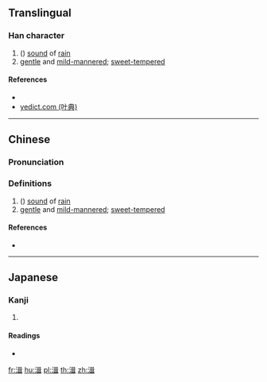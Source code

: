 {{character info/new}}
==Translingual==

===Han character===
{{Han char|rn=85|rad=水|as=09|sn=12|four=36141|canj=ERSJ|ids=⿰氵咠}}

# ({{zh-only|湒湒}}) [[sound]] of [[rain]]
# [[gentle]] and [[mild-mannered]]; [[sweet-tempered]]

====References====
* {{Han ref|kx=0636.310|dkj=17831|dj=1044.010|hdz=31675.010|uh=6E52|ud=28242|bh=DA53|bd=55891}}
* [http://yedict.com/htm/6E/6E52.htm yedict.com (叶典)]

----

==Chinese==
{{zh-forms}}

===Pronunciation===
{{zh-pron
|m=jí
|c=zap1
|mc=y
|oc=y
|ma=
|cat=n,a
}}

===Definitions===
{{zh-hanzi}}

# ({{zh-only|湒湒}}) [[sound]] of [[rain]]
# [[gentle]] and [[mild-mannered]]; [[sweet-tempered]]

====References====
* {{R:yue:Hanzi}}

----

==Japanese==

===Kanji===
{{ja-kanji|grade=|rs=水09}}

# {{defn|lang=ja|sort=水09}}

====Readings====
* {{ja-readings|on=[[しゅう]] (shū)|kun=[[ふる]] (furu)}}

[[fr:湒]]
[[hu:湒]]
[[pl:湒]]
[[th:湒]]
[[zh:湒]]